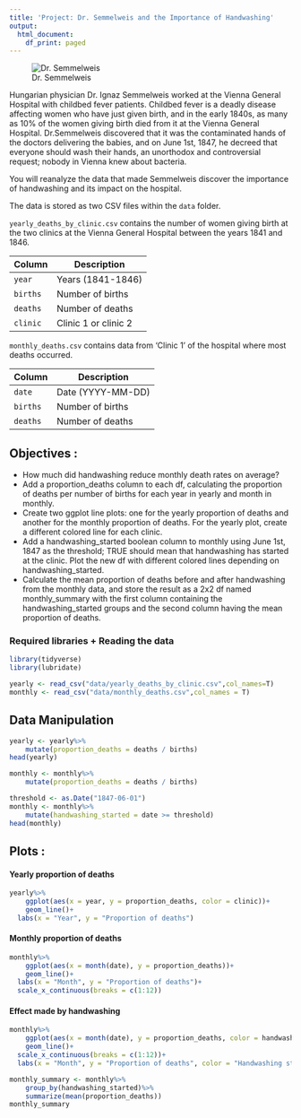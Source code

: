 ```yaml
---
title: 'Project: Dr. Semmelweis and the Importance of Handwashing'
output:
  html_document:
    df_print: paged
---
```


![Dr. Semmelweis](img/ignaz_semmelweis_1860.jpeg)


Hungarian physician Dr. Ignaz Semmelweis worked at the Vienna General Hospital with childbed fever patients. Childbed fever is a deadly disease affecting women who have just given birth, and in the early 1840s, as many as 10% of the women giving birth died from it at the Vienna General Hospital. Dr.Semmelweis discovered that it was the contaminated hands of the doctors delivering the babies, and on June 1st, 1847, he decreed that everyone should wash their hands, an unorthodox and controversial request; nobody in Vienna knew about bacteria.

You will reanalyze the data that made Semmelweis discover the importance of handwashing and its impact on the hospital.

The data is stored as two CSV files within the `data` folder.

`yearly_deaths_by_clinic.csv` contains the number of women giving birth at the two clinics at the Vienna General Hospital between the years 1841 and 1846.

| Column | Description |
|--------|-------------|
|`year`  |Years (1841-1846)|
|`births`|Number of births|
|`deaths`|Number of deaths|
|`clinic`|Clinic 1 or clinic 2|

`monthly_deaths.csv` contains data from 'Clinic 1' of the hospital where most deaths occurred.

| Column | Description |
|--------|-------------|
|`date`|Date (YYYY-MM-DD)
|`births`|Number of births|
|`deaths`|Number of deaths|


## Objectives :
 * How much did handwashing reduce monthly death rates on average?
 * Add a proportion_deaths column to each df, calculating the proportion of deaths per number of births for each year in yearly and month in monthly.
 * Create two ggplot line plots: one for the yearly proportion of deaths and another for the monthly proportion of deaths. For the yearly plot, create a different colored line for each clinic.
 * Add a handwashing_started boolean column to monthly using June 1st, 1847 as the threshold; TRUE should mean that handwashing has started at the clinic. Plot the new df with different colored lines depending on handwashing_started.
 * Calculate the mean proportion of deaths before and after handwashing from the monthly data, and store the result as a 2x2 df named monthly_summary with the first column containing the handwashing_started groups and the second column having the mean proportion of deaths.

### Required libraries + Reading the data
```r
library(tidyverse)
library(lubridate)

yearly <- read_csv("data/yearly_deaths_by_clinic.csv",col_names=T)
monthly <- read_csv("data/monthly_deaths.csv",col_names = T)
```

## Data Manipulation
```r
yearly <- yearly%>%
	mutate(proportion_deaths = deaths / births)
head(yearly)

monthly <- monthly%>%
	mutate(proportion_deaths = deaths / births)

threshold <- as.Date("1847-06-01")
monthly <- monthly%>%
	mutate(handwashing_started = date >= threshold)
head(monthly)
```

## Plots :

#### Yearly proportion of deaths
```r
yearly%>%
	ggplot(aes(x = year, y = proportion_deaths, color = clinic))+
	geom_line()+
  labs(x = "Year", y = "Proportion of deaths")
```

#### Monthly proportion of deaths
```r
monthly%>%
	ggplot(aes(x = month(date), y = proportion_deaths))+
	geom_line()+
  labs(x = "Month", y = "Proportion of deaths")+
  scale_x_continuous(breaks = c(1:12))
```

#### Effect made by handwashing
```r
monthly%>%
	ggplot(aes(x = month(date), y = proportion_deaths, color = handwashing_started))+
	geom_line()+
  scale_x_continuous(breaks = c(1:12))+
  labs(x = "Month", y = "Proportion of deaths", color = "Handwashing started?")

monthly_summary <- monthly%>%
	group_by(handwashing_started)%>%
	summarize(mean(proportion_deaths))
monthly_summary
```